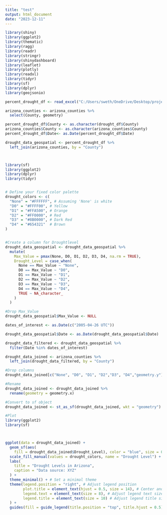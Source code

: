 ---
title: "test"
output: html_document
date: "2023-12-11"
---


```{r}
library(shiny)
library(ggplot2)
library(thematic)
library(ragg)
library(readr)
library(stringr)
library(shinydashboard)
library(leaflet)
library(plotly)
library(readxl)
library(tidyr)
library(sf)
library(dplyr)
library(geojsonio)

percent_drought_df <- read_excel("C:/Users/sweth/OneDrive/Desktop/project-final-Graph-Gurus/data/drought data.xlsx", sheet = "Percent Area by County")

arizona_counties <- arizona_counties %>%
  select(County, geometry)

percent_drought_df$County <- as.character(drought_df$County)
arizona_counties$County <- as.character(arizona_counties$County)
percent_drought_df$Date<- as.Date(percent_drought_df$Date)

drought_data_geospatial <- percent_drought_df %>%
  left_join(arizona_counties, by = "County")




```


```{r }

library(sf)
library(ggplot2)
library(dplyr)
library(tidyr)


# Define your fixed color palette
drought_colors <- c(
  "None" = "#FFFFFF", # Assuming 'None' is white
  "D0" = "#FFFF00", # Yellow
  "D1" = "#FFA500", # Orange
  "D2" = "#FF0000", # Red
  "D3" = "#8B0000", # Dark Red
  "D4" = "#654321"  # Brown
)


#Create a column for Droughtlevel
drought_data_geospatial <- drought_data_geospatial %>%
  mutate(
    Max_Value = pmax(None, D0, D1, D2, D3, D4, na.rm = TRUE),
    Drought_Level = case_when(
      None == Max_Value ~ "None",
      D0 == Max_Value ~ "D0",
      D1 == Max_Value ~ "D1",
      D2 == Max_Value ~ "D2",
      D3 == Max_Value ~ "D3",
      D4 == Max_Value ~ "D4",
      TRUE ~ NA_character_  
    )
  )

#Drop Max_Value
drought_data_geospatial$Max_Value <- NULL

dates_of_interest <- as.Date(c("2005-04-26 UTC"))

drought_data_geospatial$Date <- as.Date(drought_data_geospatial$Date)

drought_data_filtered <- drought_data_geospatial %>%
  filter(Date %in% dates_of_interest)

drought_data_joined <- arizona_counties %>%
  left_join(drought_data_filtered, by = "County")

#Drop columns
drought_data_joined[c("None", "D0", "D1", "D2","D3", "D4","geometry.y")] <- list(NULL)

#Rename
drought_data_joined <- drought_data_joined %>%
  rename(geometry = geometry.x)

#Convert to sf object
drought_data_joined <- st_as_sf(drought_data_joined, wkt = "geometry")

#Plot
library(ggplot2)
library(sf)



ggplot(data = drought_data_joined) +
  geom_sf(aes(
    fill = drought_data_joined$Drought_Level), color = "blue", size = 0.2) + # Set county border color and size
  scale_fill_manual(values = drought_colors, name = "Drought Level") +
  labs(
    title = "Drought Levels in Arizona",
    caption = "Data source: XYZ"
  ) +
  theme_minimal() + # Set a minimal theme
  theme(legend.position = "right", # Adjust legend position
        plot.title = element_text(hjust = 0.5, size = 14), # Center and set the title size
        legend.text = element_text(size = 8), # Adjust legend text size
        legend.title = element_text(size = 10) # Adjust legend title size
  ) +
  guides(fill = guide_legend(title.position = "top", title.hjust = 0.5)) # Adjust legend guide
 






```
